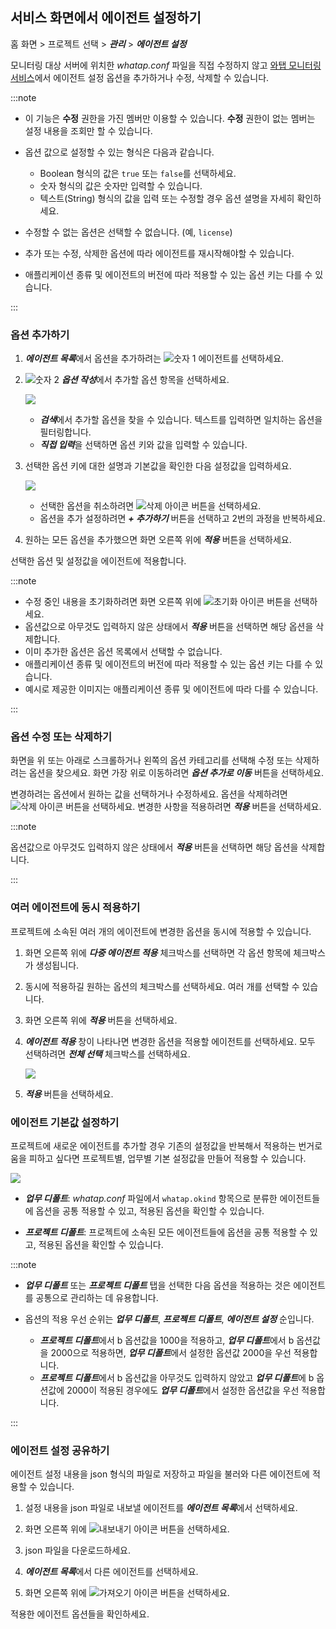 ## 서비스 화면에서 에이전트 설정하기

홈 화면 > 프로젝트 선택 > ***관리*** > ***에이전트 설정***

모니터링 대상 서버에 위치한 *whatap.conf* 파일을 직접 수정하지 않고 [와탭 모니터링 서비스](https://service.whatap.io)에서 에이전트 설정 옵션을 추가하거나 수정, 삭제할 수 있습니다.

:::note

* 이 기능은 **수정** 권한을 가진 멤버만 이용할 수 있습니다. **수정** 권한이 없는 멤버는 설정 내용을 조회만 할 수 있습니다.

* 옵션 값으로 설정할 수 있는 형식은 다음과 같습니다.

  * Boolean 형식의 값은 `true` 또는 `false`를 선택하세요.
  * 숫자 형식의 값은 숫자만 입력할 수 있습니다.
  * 텍스트(String) 형식의 값을 입력 또는 수정할 경우 옵션 셜명을 자세히 확인하세요.

* 수정할 수 없는 옵션은 선택할 수 없습니다. (예, `license`)

* 추가 또는 수정, 삭제한 옵션에 따라 에이전트를 재시작해야할 수 있습니다. 

* 애플리케이션 종류 및 에이전트의 버전에 따라 적용할 수 있는 옵션 키는 다를 수 있습니다.

:::

### 옵션 추가하기

<ProdImg img='app-set-agent-in-service' ext='.png' desc='에이전트 설정' />

1. ***에이전트 목록***에서 옵션을 추가하려는 ![숫자 1](/img/number-01.png) 에이전트를 선택하세요.

1. ![숫자 2](/img/number-02.png) ***옵션 작성***에서 추가할 옵션 항목을 선택하세요.

    ![](/img/add-agent-option.png)

    * ***검색***에서 추가할 옵션을 찾을 수 있습니다. 텍스트를 입력하면 일치하는 옵션을 필터링합니다.
    * ***직접 입력***을 선택하면 옵션 키와 값을 입력할 수 있습니다.

1. 선택한 옵션 키에 대한 설명과 기본값을 확인한 다음 설정값을 입력하세요.

    ![](/img/add-agent-option-value.png)

    * 선택한 옵션을 취소하려면 ![삭제 아이콘](/img/ico-trash.svg) 버튼을 선택하세요.
    * 옵션을 추가 설정하려면 ***+ 추가하기*** 버튼을 선택하고 2번의 과정을 반복하세요.

1. 원하는 모든 옵션을 추가했으면 화면 오른쪽 위에 ***적용*** 버튼을 선택하세요.

선택한 옵션 및 설정값을 에이전트에 적용합니다.

:::note

* 수정 중인 내용을 초기화하려면 화면 오른쪽 위에 ![초기화 아이콘](/img/ico-refresh.svg) 버튼을 선택하세요.
* 옵션값으로 아무것도 입력하지 않은 상태에서 ***적용*** 버튼을 선택하면 해당 옵션을 삭제합니다.
* 이미 추가한 옵션은 옵션 목록에서 선택할 수 없습니다.
* 애플리케이션 종류 및 에이전트의 버전에 따라 적용할 수 있는 옵션 키는 다를 수 있습니다.
* 예시로 제공한 이미지는 애플리케이션 종류 및 에이전트에 따라 다를 수 있습니다.

:::

### 옵션 수정 또는 삭제하기

<ProdImg img='modify-agent' ext='.png' desc='옵션 수정' />

화면을 위 또는 아래로 스크롤하거나 왼쪽의 옵션 카테고리를 선택해 수정 또는 삭제하려는 옵션을 찾으세요. 화면 가장 위로 이동하려면 ***옵션 추가로 이동*** 버튼을 선택하세요.

변경하려는 옵션에서 원하는 값을 선택하거나 수정하세요. 옵션을 삭제하려면 ![삭제 아이콘](/img/ico-trash.svg) 버튼을 선택하세요. 변경한 사항을 적용하려면 ***적용*** 버튼을 선택하세요.

:::note

옵션값으로 아무것도 입력하지 않은 상태에서 ***적용*** 버튼을 선택하면 해당 옵션을 삭제합니다.

:::


### 여러 에이전트에 동시 적용하기

프로젝트에 소속된 여러 개의 에이전트에 변경한 옵션을 동시에 적용할 수 있습니다.

1. 화면 오른쪽 위에 ***다중 에이전트 적용*** 체크박스를 선택하면 각 옵션 항목에 체크박스가 생성됩니다.

1. 동시에 적용하길 원하는 옵션의 체크박스를 선택하세요. 여러 개를 선택할 수 있습니다.

1. 화면 오른쪽 위에 ***적용*** 버튼을 선택하세요.

1. ***에이전트 적용*** 창이 나타나면 변경한 옵션을 적용할 에이전트를 선택하세요. 모두 선택하려면 ***전체 선택*** 체크박스를 선택하세요.

    ![](/img/multiple-apply-agent.png)

1. ***적용*** 버튼을 선택하세요.


### 에이전트 기본값 설정하기

프로젝트에 새로운 에이전트를 추가할 경우 기존의 설정값을 반복해서 적용하는 번거로움을 피하고 싶다면 프로젝트별, 업무별 기본 설정값을 만들어 적용할 수 있습니다.

![](/img/set-agent-category.png)

* ***업무 디폴트***: *whatap.conf* 파일에서 `whatap.okind` 항목으로 분류한 에이전트들에 옵션을 공통 적용할 수 있고, 적용된 옵션을 확인할 수 있습니다.

* ***프로젝트 디폴트***: 프로젝트에 소속된 모든 에이전트들에 옵션을 공통 적용할 수 있고, 적용된 옵션을 확인할 수 있습니다.

:::note

* ***업무 디폴트*** 또는 ***프로젝트 디폴트*** 탭을 선택한 다음 옵션을 적용하는 것은 에이전트를 공통으로 관리하는 데 유용합니다.

* 옵션의 적용 우선 순위는 ***업무 디폴트***, ***프로젝트 디폴트***, ***에이전트 설정*** 순입니다. 
  
  * ***프로젝트 디폴트***에서 b 옵션값을 1000을 적용하고, ***업무 디폴트***에서 b 옵션값을 2000으로 적용하면, ***업무 디폴트***에서 설정한 옵션값 2000을 우선 적용합니다.
  * ***프로젝트 디폴트***에서 b 옵션값을 아무것도 입력하지 않았고 ***업무 디폴트***에 b 옵션값에 2000이 적용된 경우에도 ***업무 디폴트***에서 설정한 옵션값을 우선 적용합니다.

:::

### 에이전트 설정 공유하기

에이전트 설정 내용을 json 형식의 파일로 저장하고 파일을 불러와 다른 에이전트에 적용할 수 있습니다.

1. 설정 내용을 json 파일로 내보낼 에이전트를 ***에이전트 목록***에서 선택하세요.

1. 화면 오른쪽 위에 ![내보내기 아이콘](/img/ico-export.svg) 버튼을 선택하세요. 

1. json 파일을 다운로드하세요.

1. ***에이전트 목록***에서 다른 에이전트를 선택하세요. 

1. 화면 오른쪽 위에 ![가져오기 아이콘](/img/ico-import.svg) 버튼을 선택하세요.

적용한 에이전트 옵션들을 확인하세요.